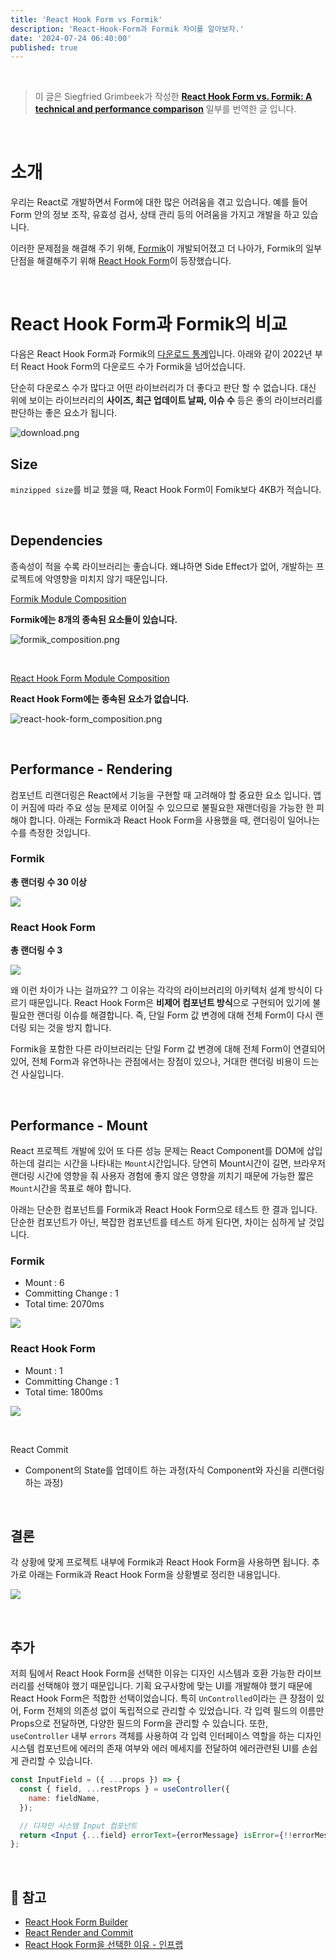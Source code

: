 ```yaml
---
title: 'React Hook Form vs Formik'
description: 'React-Hook-Form과 Formik 차이를 알아보자.'
date: '2024-07-24 06:40:00'
published: true
---
```


<br />

> 이 글은 Siegfried Grimbeek가 작성한 <b>[React Hook Form vs. Formik: A technical and performance comparison](https://blog.logrocket.com/react-hook-form-vs-formik-comparison/)</b> 일부를 번역한 글 입니다.

<br />

# 소개

우리는 React로 개발하면서 Form에 대한 많은 어려움을 겪고 있습니다. 예를 들어 Form 안의 정보 조작, 유효성 검사, 상태 관리 등의 어려움을 가지고 개발을 하고 있습니다.

이러한 문제점을 해결해 주기 위해, [Formik](https://formik.org/)이 개발되어졌고 더 나아가, Formik의 일부 단점을 해결해주기 위해 [React Hook Form](https://react-hook-form.com/)이 등장했습니다.

<br />

# React Hook Form과 Formik의 비교

다음은 React Hook Form과 Formik의 [다운로드 통계](https://npmtrends.com/formik-vs-react-hook-form)입니다.
아래와 같이 2022년 부터 React Hook Form의 다운로드 수가 Formik을 넘어섰습니다.

단순히 다운로스 수가 많다고 어떤 라이브러리가 더 좋다고 판단 할 수 없습니다. 대신 위에 보이는 라이브러리의 <b>사이즈, 최근 업데이트 날짜, 이슈 수</b> 등은 좋의 라이브러리를 판단하는 좋은 요소가 됩니다.

![download.png](/download.png)

## Size

`minzipped size`를 비교 했을 때, React Hook Form이 Fomik보다 4KB가 적습니다.

<br />

## Dependencies

종속성이 적을 수록 라이브러리는 좋습니다. 왜냐하면 Side Effect가 없어, 개발하는 프로젝트에 악영향을 미치지 않기 때문입니다.

[Formik Module Composition](https://bundlephobia.com/package/formik@2.2.9)

<b>Formik에는 8개의 종속된 요소들이 있습니다.</b>

![formik_composition.png](/formik_composition.png)

<br />

[React Hook Form Module Composition](https://bundlephobia.com/package/react-hook-form@7.43.0)

<b>React Hook Form에는 종속된 요소가 없습니다.</b>

![react-hook-form_composition.png](/react-hook-form_composition.png)

<br />

## Performance - Rendering

컴포넌트 리랜더링은 React에서 기능을 구현할 때 고려해야 할 중요한 요소 입니다. 앱이 커짐에 따라 주요 성능 문제로 이어질 수 있으므로 불필요한 재랜더링을 가능한 한 피해야 합니다.
아래는 Formik과 React Hook Form을 사용했을 때, 랜더링이 일어나는 수를 측정한 것입니다.

### Formik

<b>총 랜더링 수 30 이상</b>

![](https://blog.logrocket.com/wp-content/uploads/2019/10/formik-re-renders.gif)

### React Hook Form

<b>총 랜더링 수 3</b>

![](https://blog.logrocket.com/wp-content/uploads/2019/10/react-hook-form-re-renders.gif)

왜 이런 차이가 나는 걸까요?? 그 이유는 각각의 라이브러리의 아키텍처 설계 방식이 다르기 때문입니다. React Hook Form은 <b>비제어 컴포넌트 방식</b>으로 구현되어 있기에 불필요한 랜더링 이슈를 해결합니다.
즉, 단일 Form 값 변경에 대해 전체 Form이 다시 랜더링 되는 것을 방지 합니다.

Formik을 포함한 다른 라이브러리는 단일 Form 값 변경에 대해 전체 Form이 연결되어 있어, 전체 Form과 유연하나는 관점에서는 장점이 있으나, 거대한 랜더링 비용이 드는 건 사실입니다.

<br />

## Performance - Mount

React 프로젝트 개발에 있어 또 다른 성능 문제는 React Component를 DOM에 삽입하는데 걸리는 시간을 나타내는 `Mount`시간입니다.
당연히 Mount시간이 길면, 브라우저 랜더링 시간에 영향을 줘 사용자 경험에 좋지 않은 영향을 끼치기 때문에 가능한 짧은 `Mount`시간을 목표로 해야 합니다.

아래는 단순한 컴포넌트를 Formik과 React Hook Form으로 테스트 한 결과 입니다.
단순한 컴포넌트가 아닌, 복잡한 컴포넌트를 테스트 하게 된다면, 차이는 심하게 날 것입니다.

### Formik

- Mount : 6
- Committing Change : 1
- Total time: 2070ms

![](https://blog.logrocket.com/wp-content/uploads/2019/10/image4.png)

### React Hook Form

- Mount : 1
- Committing Change : 1
- Total time: 1800ms

![](https://blog.logrocket.com/wp-content/uploads/2019/10/image2.png)

<br />

React Commit

- Component의 State를 업데이트 하는 과정(자식 Component와 자신을 리랜더링하는 과정)

<br />

## 결론

각 상황에 맞게 프로젝트 내부에 Formik과 React Hook Form을 사용하면 됩니다.
추가로 아래는 Formik과 React Hook Form을 상황별로 정리한 내용입니다.

![](https://free-ko.github.io/static/fc4674f14f1c718c9fec0ef841ceadbf/a016c/feature.png)

<br />

## 추가

저희 팀에서 React Hook Form을 선택한 이유는 디자인 시스템과 호환 가능한 라이브러리를 선택해야 했기 때문입니다.
기획 요구사항에 맞는 UI를 개발해야 했기 때문에 React Hook Form은 적합한 선택이었습니다.
특히 `UnControlled`이라는 큰 장점이 있어, Form 전체의 의존성 없이 독립적으로 관리할 수 있었습니다.
각 입력 필드의 이름만 Props으로 전달하면, 다양한 필드의 Form을 관리할 수 있습니다.
또한, `useController` 내부 `errors` 객체를 사용하여 각 입력 인터페이스 역할을 하는 디자인 시스템 컴포넌트에
에러의 존재 여부와 에러 메세지를 전달하여 에러관련된 UI를 손쉽게 관리할 수 있습니다.

```jsx
const InputField = ({ ...props }) => {
  const { field, ...restProps } = useController({
    name: fieldName,
  });

  // 디자인 시스템 Input 컴포넌트
  return <Input {...field} errorText={errorMessage} isError={!!errorMessage} />;
};
```

<br />

## 📕 참고

- [React Hook Form Builder](https://react-hook-form.com/form-builder/)
- [React Render and Commit](https://beta.reactjs.org/learn/render-and-commit)
- [React Hook Form을 선택한 이유 - 인프랩](https://tech.inflab.com/202207-rallit-form-refactoring/react-hook-form/)
